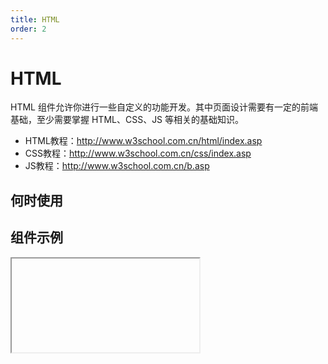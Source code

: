 ```yaml
---
title: HTML
order: 2
---
```


# HTML

HTML 组件允许你进行一些自定义的功能开发。其中页面设计需要有一定的前端基础，至少需要掌握 HTML、CSS、JS 等相关的基础知识。
 * HTML教程：http://www.w3school.com.cn/html/index.asp
 * CSS教程：http://www.w3school.com.cn/css/index.asp
 * JS教程：http://www.w3school.com.cn/b.asp

## 何时使用

## 组件示例

<Iframe url="https://pre-yida-performance3.alibaba-inc.com/developer/html-v2?isRenderNav=false" />

## 组件属性
